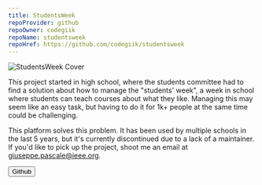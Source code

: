 ```yaml
---
title: StudentsWeek
repoProvider: github
repoOwner: codegiik
repoName: studentsweek
repoHref: https://github.com/codegiik/studentsweek
---
```



<Image
  src="/contents/students-week/cover.png"
  alt="StudentsWeek Cover"
  fullWidth={true}
/>

This project started in high school, where the students committee had to find a solution about how to manage the
"students' week", a week in school where students can teach courses about what they like. Managing this may seem
like an easy task, but having to do it for 1k+ people at the same time could be challenging.

This platform solves this problem. It has been used by multiple schools in the last 5 years, but it's currently
discontinued due to a lack of a maintainer. If you'd like to pick up the project, shoot me an email at
[giuseppe.pascale@ieee.org](mailto:giuseppe.pascale@ieee.org).

<Button type="primary" href="https://github.com/codegiik/studentsweek">
  Github
  <Icon name="mdi:github" />
</Button>
